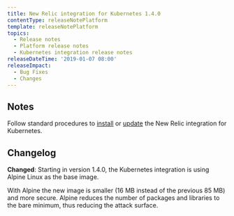 ```yaml
---
title: New Relic integration for Kubernetes 1.4.0
contentType: releaseNotePlatform
template: releaseNotePlatform
topics:
  - Release notes
  - Platform release notes
  - Kubernetes integration release notes
releaseDateTime: '2019-01-07 08:00'
releaseImpact:
  - Bug Fixes
  - Changes
---
```


## Notes

Follow standard procedures to [install](/docs/integrations/host-integrations/host-integrations-list/kubernetes-monitoring-integration#install) or [update](/docs/integrations/host-integrations/host-integrations-list/kubernetes-monitoring-integration#update) the New Relic integration for Kubernetes.

## Changelog

**Changed**: Starting in version 1.4.0, the Kubernetes integration is using Alpine Linux as the base image.

With Alpine the new image is smaller (16 MB instead of the previous 85 MB) and more secure. Alpine reduces the number of packages and libraries to the bare minimum, thus reducing the attack surface.

